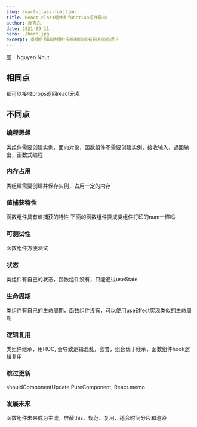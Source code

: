 ```yaml
---
slug: react-class-function
title: React class组件和function组件异同
author: 袁官东
date: 2021-09-11
hero: ./hero.jpg
excerpt: 类组件和函数组件有何相同点有何不同点呢？
---
```

<div className={'img-desc'}>图：Nguyen Nhut</div>


## 相同点

都可以接收props返回react元素

## 不同点

### 编程思想

类组件需要创建实例，面向对象，函数组件不需要创建实例，接收输入，返回输出，函数式编程

### 内存占用
类组建需要创建并保存实例，占用一定的内存

### 值捕获特性
函数组件具有值捕获的特性 下面的函数组件换成类组件打印的num一样吗

### 可测试性
函数组件方便测试

### 状态
类组件有自己的状态，函数组件没有，只能通过useState

### 生命周期
类组件有自己的生命周期，函数组件没有，可以使用useEffect实现类似的生命周期

### 逻辑复用
类组件继承，用HOC, 会导致逻辑混乱，嵌套，组合优于继承，函数组件hook逻辑复用

### 跳过更新
shouldComponentUpdate PureComponent, React.memo

### 发展未来
函数组件未来成为主流，屏蔽this、规范、复用、适合时间分片和渲染

